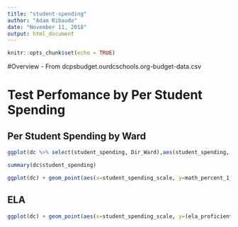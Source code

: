 ```yaml
---
title: "student-spending"
author: "Adam Ribaudo"
date: "November 11, 2018"
output: html_document
---
```


```r
knitr::opts_chunk$set(echo = TRUE)
```

#Overview
- From dcpsbudget.ourdcschools.org-budget-data.csv



# Test Perfomance by Per Student Spending
## Per Student Spending by Ward
```r
ggplot(dc %>% select(student_spending, Dir_Ward),aes(student_spending, color = as.factor(Dir_Ward)), omit.na=T) + geom_freqpoly(binwidth=1000)
```

```r
summary(dc$student_spending)
```


```r
ggplot(dc) + geom_point(aes(x=student_spending_scale, y=math_percent_1_2, color=high_suspensions))
```

## ELA
```r
ggplot(dc) + geom_point(aes(x=student_spending_scale, y=(ela_proficient/ela_tests)))
```
